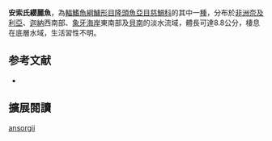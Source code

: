 {{Speciesbox
| name = 安索氏纓麗魚
| status = LC
| status_system = IUCN3.1
| image = Thysochromis ansorgii.jpg
| image_width = 240px
| genus = Thysochromis
| species = ansorgii
| authority = [[Boulenger|Boulenger]], 1901
| synonyms = *''Pelmatochromis ansorgii''<br /><small>Boulenger, 1901</small>
*''Thysia ansorgii''<br /><small>Boulenger, 1901</small>
*''Pelmatochromis arnoldi''<br /><small>Boulenger, 1912</small>
*''Thysia arnoldi''<br /><small>Boulenger, 1912</small>
*''Tilapia maculifer''<br /><small>Ahl, 1939</small>
}}

'''安索氏纓麗魚'''，為[[輻鰭魚綱|輻鰭魚綱]][[鱸形目|鱸形目]][[隆頭魚亞目|隆頭魚亞目]][[慈鯛科|慈鯛科]]的其中一[[種|種]]，分布於[[非洲|非洲]][[奈及利亞|奈及利亞]]、[[迦納|迦納]]西南部、[[象牙海岸|象牙海岸]]東南部及[[貝南|貝南]]的淡水流域，體長可達8.8公分，棲息在底層水域，生活習性不明。
==参考文献==
*{{FishBase_species|genus=Thysochromis|species=ansorgii|year=2013|month=5}}

== 擴展閱讀 ==
{{refbegin}}
{{wikispecies-inline|Thysochromis ansorgii|安索氏纓麗魚}}
{{refend}}
{{Taxonbar|from=Q310466}}

[[Category:纓麗魚屬|ansorgii]]


{{鱸形目小作品}}